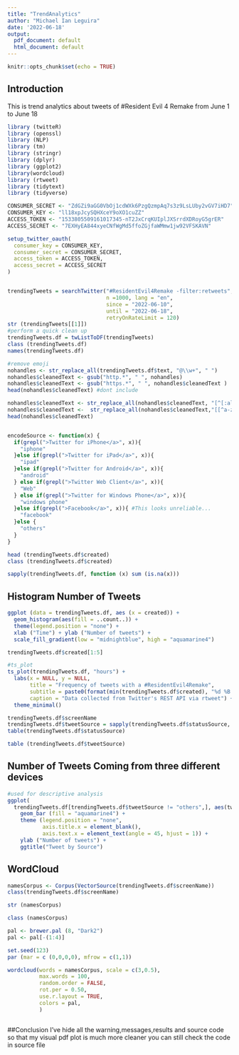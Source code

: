 ```yaml
---
title: "TrendAnalytics"
author: "Michael Ian Leguira"
date: '2022-06-18'
output:
  pdf_document: default
  html_document: default
---
```


```r
knitr::opts_chunk$set(echo = TRUE)
```

## Introduction
This is trend analytics about tweets of #Resident Evil 4 Remake from June 1 to June 18


```r
library (twitteR)
library (openssl)
library (NLP)
library (tm)
library (stringr)
library (dplyr)
library (ggplot2)
library(wordcloud)
library (rtweet)
library (tidytext)
library (tidyverse)
```

```r
CONSUMER_SECRET <- "ZdGZi9aGG0VbOj1cdWXk6PzgQzmpAq7s3z9LsLUby2vGV7iHD7"
CONSUMER_KEY <- "ll18xpJcySQHXceY9oXO1cuZZ"
ACCESS_TOKEN <- "1533805509161017345-nT2JxCrqKUIplJXSrrdXDRoyG5grER"
ACCESS_SECRET <- "7EXHyEA844xyeCNfWgMd5ffoZGjfaWMmw1jw92VFSKAVN"

setup_twitter_oauth(
  consumer_key = CONSUMER_KEY,
  consumer_secret = CONSUMER_SECRET,
  access_token = ACCESS_TOKEN,
  access_secret = ACCESS_SECRET
)



```


```r
trendingTweets = searchTwitter("#ResidentEvil4Remake -filter:retweets",
                               n =1000, lang = "en",
                               since = "2022-06-10",
                               until = "2022-06-18",
                               retryOnRateLimit = 120)
str (trendingTweets[[1]])
#perform a quick clean up
trendingTweets.df = twListToDF(trendingTweets)
class (trendingTweets.df)
names(trendingTweets.df)

#remove emoji
nohandles <- str_replace_all(trendingTweets.df$text, "@\\w+", " ")
nohandles$cleanedText <- gsub("http.*", " ", nohandles)
nohandles$cleanedText <- gsub("https.*", " ", nohandles$cleanedText )
head(nohandles$cleanedText) #dont include

nohandles$cleanedText <- str_replace_all(nohandles$cleanedText, "[^[:alnum:]]", " ")
nohandles$cleanedText <-  str_replace_all(nohandles$cleanedText,"[[^a-zA-Z0-9]]", " ")
head(nohandles$cleanedText)


encodeSource <- function(x) {
  if(grepl(">Twitter for iPhone</a>", x)){
    "iphone"
  }else if(grepl(">Twitter for iPad</a>", x)){
    "ipad"
  }else if(grepl(">Twitter for Android</a>", x)){
    "android"
  } else if(grepl(">Twitter Web Client</a>", x)){
    "Web"
  } else if(grepl(">Twitter for Windows Phone</a>", x)){
    "windows phone"
  }else if(grepl(">Facebook</a>", x)){ #This looks unreliable...
    "facebook"
  }else {
    "others"
  }
}

```


```r
head (trendingTweets.df$created)
class (trendingTweets.df$created)

sapply(trendingTweets.df, function (x) sum (is.na(x)))

```

## Histogram Number of Tweets


```r
ggplot (data = trendingTweets.df, aes (x = created)) +
  geom_histogram(aes(fill = ..count..)) +
  theme(legend.position = "none") +
  xlab ("Time") + ylab ("Number of tweets") +
  scale_fill_gradient(low = "midnightblue", high = "aquamarine4")

trendingTweets.df$created[1:5]


```



```r
#ts_plot
ts_plot(trendingTweets.df, "hours") +
  labs(x = NULL, y = NULL,
       title = "Frequency of tweets with a #ResidentEvil4Remake",
       subtitle = paste0(format(min(trendingTweets.df$created), "%d %B %Y"), " to ", format(max(trendingTweets.df$created),"%d %B %Y")),
       caption = "Data collected from Twitter's REST API via rtweet") +
  theme_minimal()

trendingTweets.df$screenName
trendingTweets.df$tweetSource = sapply(trendingTweets.df$statusSource, encodeSource)
table(trendingTweets.df$statusSource)

table (trendingTweets.df$tweetSource)

```

## Number of Tweets Coming from three different devices


```r
#used for descriptive analysis
ggplot(
  trendingTweets.df[trendingTweets.df$tweetSource != "others",], aes(tweetSource)) +
    geom_bar (fill = "aquamarine4") +
    theme (legend.position = "none",
           axis.title.x = element_blank(),
           axis.text.x = element_text(angle = 45, hjust = 1)) +
    ylab ("Number of tweets") +
    ggtitle("Tweet by Source")
```


## WordCloud


```r
namesCorpus <- Corpus(VectorSource(trendingTweets.df$screenName))
class(trendingTweets.df$screenName)

str (namesCorpus)

class (namesCorpus)

pal <- brewer.pal (8, "Dark2")
pal <- pal[-(1:4)]

set.seed(123)
par (mar = c (0,0,0,0), mfrow = c(1,1))

wordcloud(words = namesCorpus, scale = c(3,0.5),
          max.words = 100,
          random.order = FALSE,
          rot.per = 0.50,
          use.r.layout = TRUE,
          colors = pal,
          )



```
##Conclusion
I've hide all the warning,messages,results and source code so that my visual pdf plot is much more cleaner you can still check the code in source file




